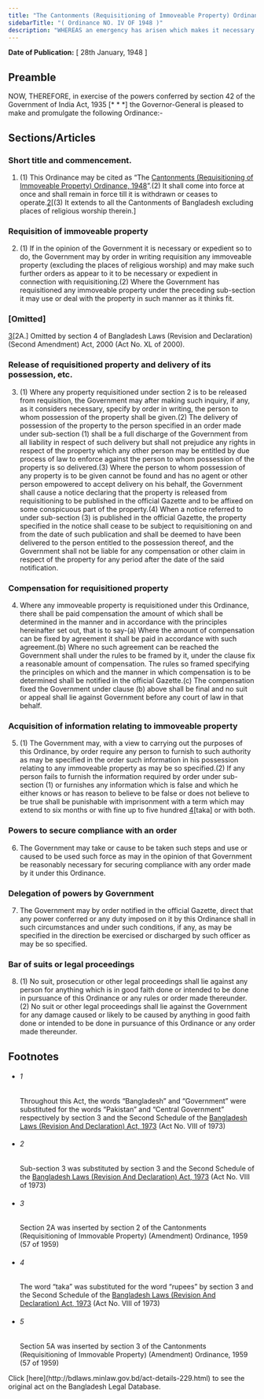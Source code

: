 ```yaml
---
title: "The Cantonments (Requisitioning of Immoveable Property) Ordinance, 1948"
sidebarTitle: "( Ordinance NO. IV OF 1948 )"
description: "WHEREAS an emergency has arisen which makes it necessary to requisition immoveable property within the limits of Cantonments for purposes other than of the Cantonment Boards. 1♣"
---
```


**Date of Publication:** [ 28th January, 1948 ]

## Preamble

NOW, THEREFORE, in exercise of the powers conferred by section 42 of the Government of India Act, 1935 [\* \* \*] the Governor-General is pleased to make and promulgate the following Ordinance:-

## Sections/Articles

### Short title and commencement.

1. (1) This Ordinance may be cited as “The [Cantonments (Requisitioning of Immoveable Property) Ordinance, 1948](/laws/volume-10/act-229 "Cantonments (Requisitioning of Immoveable Property) Ordinance, 1948")”.(2) It shall come into force at once and shall remain in force till it is withdrawn or ceases to operate.[2](1)[(3) It extends to all the Cantonments of Bangladesh excluding places of religious worship therein.]

### Requisition of immoveable property

2. (1) If in the opinion of the Government it is necessary or expedient so to do, the Government may by order in writing requisition any immoveable property (excluding the places of religious worship) and may make such further orders as appear to it to be necessary or expedient in connection with requisitioning.(2) Where the Government has requisitioned any immoveable property under the preceding sub-section it may use or deal with the property in such manner as it thinks fit.

### [Omitted]

[3](1)[2A.] Omitted by section 4 of Bangladesh Laws (Revision and Declaration) (Second Amendment) Act, 2000 (Act No. XL of 2000).

### Release of requisitioned property and delivery of its possession, etc.

3. (1) Where any property requisitioned under section 2 is to be released from requisition, the Government may after making such inquiry, if any, as it considers necessary, specify by order in writing, the person to whom possession of the property shall be given.(2) The delivery of possession of the property to the person specified in an order made under sub-section (1) shall be a full discharge of the Government from all liability in respect of such delivery but shall not prejudice any rights in respect of the property which any other person may be entitled by due process of law to enforce against the person to whom possession of the property is so delivered.(3) Where the person to whom possession of any property is to be given cannot be found and has no agent or other person empowered to accept delivery on his behalf, the Government shall cause a notice declaring that the property is released from requisitioning to be published in the official Gazette and to be affixed on some conspicuous part of the property.(4) When a notice referred to under sub-section (3) is published in the official Gazette, the property specified in the notice shall cease to be subject to requisitioning on and from the date of such publication and shall be deemed to have been delivered to the person entitled to the possession thereof, and the Government shall not be liable for any compensation or other claim in respect of the property for any period after the date of the said notification.

### Compensation for requisitioned property

4. Where any immoveable property is requisitioned under this Ordinance, there shall be paid compensation the amount of which shall be determined in the manner and in accordance with the principles hereinafter set out, that is to say-(a) Where the amount of compensation can be fixed by agreement it shall be paid in accordance with such agreement.(b) Where no such agreement can be reached the Government shall under the rules to be framed by it, under the clause fix a reasonable amount of compensation. The rules so framed specifying the principles on which and the manner in which compensation is to be determined shall be notified in the official Gazette.(c) The compensation fixed the Government under clause (b) above shall be final and no suit or appeal shall lie against Government before any court of law in that behalf.

### Acquisition of information relating to immoveable property

5. (1) The Government may, with a view to carrying out the purposes of this Ordinance, by order require any person to furnish to such authority as may be specified in the order such information in his possession relating to any immoveable property as may be so specified.(2) If any person fails to furnish the information required by order under sub-section (1) or furnishes any information which is false and which he either knows or has reason to believe to be false or does not believe to be true shall be punishable with imprisonment with a term which may extend to six months or with fine up to five hundred [4](1)[taka] or with both.

### Powers to secure compliance with an order

6. The Government may take or cause to be taken such steps and use or caused to be used such force as may in the opinion of that Government be reasonably necessary for securing compliance with any order made by it under this Ordinance.

### Delegation of powers by Government

7. The Government may by order notified in the official Gazette, direct that any power conferred or any duty imposed on it by this Ordinance shall in such circumstances and under such conditions, if any, as may be specified in the direction be exercised or discharged by such officer as may be so specified.

### Bar of suits or legal proceedings

8. (1) No suit, prosecution or other legal proceedings shall lie against any person for anything which is in good faith done or intended to be done in pursuance of this Ordinance or any rules or order made thereunder.(2) No suit or other legal proceedings shall lie against the Government for any damage caused or likely to be caused by anything in good faith done or intended to be done in pursuance of this Ordinance or any order made thereunder.

## Footnotes

- ###### 1

  Throughout this Act, the words “Bangladesh” and “Government” were substituted for the words “Pakistan” and “Central Government” respectively by section 3 and the Second Schedule of the [Bangladesh Laws (Revision And Declaration) Act, 1973](/laws/volume-17/act-430 "Bangladesh Laws (Revision And Declaration) Act, 1973") (Act No. VIII of 1973)

- ###### 2

  Sub-section 3 was substituted by section 3 and the Second Schedule of the [Bangladesh Laws (Revision And Declaration) Act, 1973](/laws/volume-17/act-430 "Bangladesh Laws (Revision And Declaration) Act, 1973") (Act No. VIII of 1973)

- ###### 3

  Section 2A was inserted by section 2 of the Cantonments (Requisitioning of Immovable Property) (Amendment) Ordinance, 1959 (57 of 1959)

- ###### 4

  The word “taka” was substituted for the word “rupees” by section 3 and the Second Schedule of the [Bangladesh Laws (Revision And Declaration) Act, 1973](/laws/volume-17/act-430 "Bangladesh Laws (Revision And Declaration) Act, 1973") (Act No. VIII of 1973)

- ###### 5

  Section 5A was inserted by section 3 of the Cantonments (Requisitioning of Immovable Property) (Amendment) Ordinance, 1959 (57 of 1959)

<Note>
  Click [here](http://bdlaws.minlaw.gov.bd/act-details-229.html) to see the original act on the Bangladesh Legal Database.
</Note>

